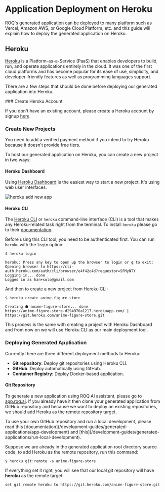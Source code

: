 
# Application Deployment on Heroku

ROQ's generated application can be deployed to many platform such as Vercel, Amazon AWS, or Google Cloud Platform, etc. and this guide will explain how to deploy the generated application on Heroku.


## Heroku

[Heroku](https://www.heroku.com/) is a Platform-as-a-Service (PaaS) that enables developers to build, run, and operate applications entirely in the cloud. It was one of the first cloud platforms and has become popular for its ease of use, simplicity, and developer-friendly features as well as programming languages support.

There are a few steps that should be done before deploying our generated application into Heroku.

<Steps>
### Create Heroku Account

If you don't have an existing account, please create a Heroku account by signup [here](https://signup.heroku.com/). 


### Create New Projects

<Callout type="info">
You need to add a verified payment method if you intend to try Heroku because it doesn't provide free tiers.
</Callout>

To host our generated application on Heroku, you can create a new project in two ways:

#### Heroku Dashboard 
 
Using [Heroku Dashboard](https://dashboard.heroku.com/) is the easiest way to start a new project. It's using web user interfaces. 

![heroku add new app](/heroku-new-app.png)

#### Heroku CLI

The [Heroku CLI](https://devcenter.heroku.com/articles/heroku-cli) or `heroku` command-line interface (CLI) is a tool that makes any Heroku-related task right from the terminal. To install `heroku` please go to their [documentation](https://devcenter.heroku.com/articles/heroku-cli#install-the-heroku-cli).

Before using this CLI tool, you need to be authenticated first. You can run `heroku` with the `login` option:

```shell
$ heroku login

heroku: Press any key to open up the browser to login or q to exit:
Opening browser to https://cli-auth.heroku.com/auth/cli/browser/e4f42c4d?requestor=SFMyNTY
Logging in... done
Logged in as han+solo@gmail.com
```

And then to create a new project from Heroku CLI:

```shell
$ heroku create anime-figure-store

Creating ⬢ anime-figure-store... done
https://anime-figure-store-d294970a1217.herokuapp.com/ | https://git.heroku.com/anime-figure-store.git
```
This process is the same with creating a project with Heroku Dashboard and from now on we will use Heroku CLI as our main deployment tool.

### Deploying Generated Application

Currently there are three different deployment methods to Heroku:

- **Git repository**: Deploy git repositories using Heroku CLI.
- **GitHub**: Deploy automatically using GitHub.
- **Container Registry**: Deploy Docker-based application.

#### Git Repository

To generate a new application using ROQ AI assistant, please go to [app.roq.ai](https://app.roq.ai/). If you already have it then clone your generated application from GitHub repository and because we want to deploy an existing repositories, we should add Heroku as the remote repository target.

<Callout type="info">
To use your own GitHub repository and run a local development, please read this [documentation](/development-guides/generated-applications/app-development) and [this](/development-guides/generated-applications/run-local-development).
</Callout>

Suppose we are already in the generated application root directory source code, to add Heroku as the remote repository, run this command:

```shell
$ heroku git:remote -a anime-figure-store
```

If everything set it right, you will see that our local git repository will have **heroku** as the remote target:

```shell
set git remote heroku to https://git.heroku.com/anime-figure-store.git
```




</Steps>


